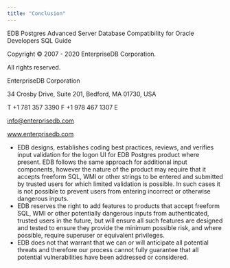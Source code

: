 ```yaml
---
title: "Conclusion"
---
```


EDB Postgres Advanced Server Database Compatibility for Oracle Developers SQL Guide

Copyright © 2007 - 2020 EnterpriseDB Corporation.

All rights reserved.

EnterpriseDB Corporation

34 Crosby Drive, Suite 201, Bedford, MA 01730, USA

T +1 781 357 3390 F +1 978 467 1307 E

<info@enterprisedb.com>

www.enterprisedb.com

  - EDB designs, establishes coding best practices, reviews, and verifies input validation for the logon UI for EDB Postgres product where present. EDB follows the same approach for additional input components, however the nature of the product may require that it accepts freeform SQL, WMI or other strings to be entered and submitted by trusted users for which limited validation is possible. In such cases it is not possible to prevent users from entering incorrect or otherwise dangerous inputs.
  - EDB reserves the right to add features to products that accept freeform SQL, WMI or other potentially dangerous inputs from authenticated, trusted users in the future, but will ensure all such features are designed and tested to ensure they provide the minimum possible risk, and where possible, require superuser or equivalent privileges.
  - EDB does not that warrant that we can or will anticipate all potential threats and therefore our process cannot fully guarantee that all potential vulnerabilities have been addressed or considered.

